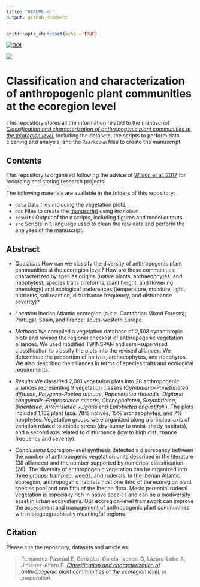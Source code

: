 ```yaml
---
title: "README.md"
output: github_document
---
```


```r
knitr::opts_chunk$set(echo = TRUE)
```

[![DOI](https://zenodo.org/badge/DOI/10.5281/zenodo.6077618.svg)](https://doi.org/10.5281/zenodo.6077618)

![](ceramica.JPG)

# Classification and characterization of anthropogenic plant communities at the ecoregion level

This repository stores all the information related to the manuscript [*Classification and characterization of anthropogenic plant communities at the ecoregion level*](https://github.com/efernandezpascual/manmade/blob/master/doc/manuscript.md), including the datasets, the scripts to perform data cleaning and analysis, and the `Rmarkdown` files to create the manuscript.

## Contents

This repository is organised following the advice of [Wilson et al. 2017](https://doi.org/10.1371/journal.pcbi.1005510) for recording and storing research projects.


The following materials are available in the folders of this repository:

* `data` Data files including the vegetation plots.
* `doc` Files to create the [manuscript](https://github.com/efernandezpascual/manmade/blob/master/doc/manuscript.md) using `Rmarkdown`.
* `results` Output of the `R` scripts, including figures and model outputs.
* `src` Scripts in `R` language used to clean the raw data and perform the analyses of the manuscript.

## Abstract

* *Questions* How can we classify the diversity of anthropogenic plant communities at the ecoregion level? How are these communities characterized by species origins (native plants, archaeophytes, and neophytes), species traits (lifeforms, plant height, and flowering phenology) and ecological preferences (temperature, moisture, light, nutrients, soil reaction, disturbance frequency, and disturbance severity)? 

* *Location* Iberian Atlantic ecoregion (a.k.a. Cantabrian Mixed Forests); Portugal, Spain, and France; south-western Europe.

* *Methods* We compiled a vegetation database of 2,508 synanthropic plots and revised the regional checklist of anthropogenic vegetation alliances. We used modified TWINSPAN and semi-supervised classification to classify the plots into the revised alliances. We determined the proportion of natives, archaeophytes, and neophytes. We also described the alliances in terms of species traits and ecological requirements.

* *Results* We classified 2,081 vegetation plots into 28 anthropogenic alliances representing 9 vegetation classes (*Cymbalario-Parietarietea diffusae*, *Polygono-Poetea annuae*, *Papaveretea rhoeadis*, *Digitario sanguinalis-Eragrostietea minoris*, *Chenopodietea*, *Sisymbrietea*, *Bidentetea*, *Artemisietea vulgaris* and *Epilobietea angustifolii*). The plots included 1,162 plant taxa: 78% natives, 15% archaeophytes, and 7% neophytes. Vegetation groups were organized along a principal axis of variation related to abiotic stress (dry-sunny to moist-shady habitats), and a second axis related to disturbance (low to high disturbance frequency and severity).

* *Conclusions* Ecoregion-level synthesis detected a discrepancy between the number of anthropogenic vegetation units described in the literature (38 alliances) and the number supported by numerical classification (28). The diversity of anthropogenic vegetation can be organized into three groups: trampled, weeds, and ruderals. In the Iberian Atlantic ecoregion, anthropogenic habitats host one third of the ecoregion plant species pool and one fifth of the Iberian flora. Mesic perennial ruderal vegetation is especially rich in native species and can be a biodiversity asset in urban ecosystems. Our ecoregion-level framework can improve the assessment and management of anthropogenic plant communities within biogeographically meaningful regions.

## Citation

Please cite the repository, datasets and article as: 

> Fernández-Pascual E, González-García, Ivesdal G, Lázaro-Lobo A, Jiménez-Alfaro B. [*Classification and characterization of anthropogenic plant communities at the ecoregion level*](https://github.com/efernandezpascual/manmade/blob/master/doc/manuscript.md), *in preparation*.